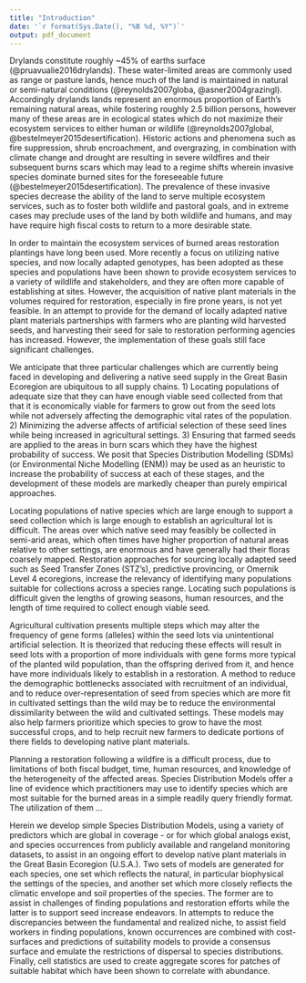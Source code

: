 ```yaml
---
title: "Introduction"
date: '`r format(Sys.Date(), "%B %d, %Y")`'
output: pdf_document
---
```


Drylands constitute roughly ~45% of earths surface (@pruavualie2016drylands). 
These water-limited areas are commonly used as range or pasture lands, hence much of the land is maintained in natural or semi-natural conditions (@reynolds2007globa, @asner2004grazingl). 
Accordingly drylands lands represent an enormous proportion of Earth's remaining natural areas, while fostering roughly 2.5 billion persons, however many of these areas are in ecological states which do not maximize their ecosystem services to either human or wildlife (@reynolds2007global, @bestelmeyer2015desertification).
Historic actions and phenomena such as fire suppression, shrub encroachment, and overgrazing, in combination with climate change and drought are resulting in severe wildfires and their subsequent burns scars which may lead to a regime shifts wherein invasive species dominate burned sites for the foreseeable future (@bestelmeyer2015desertification).
The prevalence of these invasive species decrease the ability of the land to serve multiple ecosystem services, such as to foster both wildlife and pastoral goals, and in extreme cases may preclude uses of the land by both wildlife and humans, and may have require high fiscal costs to return to a more desirable state.

In order to maintain the ecosystem services of burned areas restoration plantings have long been used. 
More recently a focus on utilizing native species, and now locally adapted genotypes, has been adopted as these species and populations have been shown to provide ecosystem services to a variety of wildlife and stakeholders, and they are often more capable of establishing at sites. 
However, the acquisition of native plant materials in the volumes required for restoration, especially in fire prone years, is not yet feasible. 
In an attempt to provide for the demand of locally adapted native plant materials partnerships with farmers who are planting wild harvested seeds, and harvesting their seed for sale to restoration performing agencies has increased. However, the implementation of these goals still face significant challenges.

We anticipate that three particular challenges which are currently being faced in developing and delivering a native seed supply in the Great Basin Ecoregion are ubiquitous to all supply chains. 
1) Locating populations of adequate size that they can have enough viable seed collected from that that it is economically viable for farmers to grow out from the seed lots while not adversely affecting the demographic vital rates of the population. 
2) Minimizing the adverse affects of artificial selection of these seed lines while being increased in agricultural settings. 
3) Ensuring that farmed seeds are applied to the areas in burn scars which they have the highest probability of success. 
We posit that Species Distribution Modelling (SDMs) (or Environmental Niche Modelling (ENM)) may be used as an heuristic to increase the probability of success at each of these stages, and the development of these models are markedly cheaper than purely empirical approaches. 

Locating populations of native species which are large enough to support a seed collection which is large enough to establish an agricultural lot is difficult. 
The areas over which native seed may feasibly be collected in semi-arid areas, which often times have higher proportion of natural areas relative to other settings, are enormous and have generally had their floras coarsely mapped. 
Restoration approaches for sourcing locally adapted seed such as Seed Transfer Zones (STZ's), predictive provincing, or Omernik Level 4 ecoregions, increase the relevancy of identifying many populations suitable for collections across a species range. 
Locating such populations is difficult given the lengths of growing seasons, human resources, and the length of time required to collect enough viable seed. 

Agricultural cultivation presents multiple steps which may alter the frequency of gene forms (alleles) within the seed lots via unintentional artificial selection.
It is theorized that reducing these effects will result in seed lots with a proportion of more individuals with gene forms more typical of the planted wild population, than the offspring derived from it, and hence have more individuals likely to establish in a restoration. 
A method to reduce the demographic bottlenecks associated with recruitment of an individual, and to reduce over-representation of seed from species which are more fit in cultivated settings than the wild may be to reduce the environmental dissimilarity between the wild and cultivated settings. 
These models may also help farmers prioritize which species to grow to have the most successful crops, and to help recruit new farmers to dedicate portions of there fields to developing native plant materials. 

Planning a restoration following a wildfire is a difficult process, due to limitations of both fiscal budget, time, human resources, and knowledge of the heterogeneity of the affected areas. 
Species Distribution Models offer a line of evidence which practitioners may use to identify species which are most suitable for the burned areas in a simple readily query friendly format. 
The utilization of them ...

Herein we develop simple Species Distribution Models, using a variety of predictors which are global in coverage - or for which global analogs exist, and species occurrences from publicly available and rangeland monitoring datasets, to assist in an ongoing effort to develop native plant materials in the Great Basin Ecoregion (U.S.A.). 
Two sets of models are generated for each species, one set which reflects the natural, in particular biophysical the settings of the species, and another set which more closely reflects the climatic envelope and soil properties of the species. 
The former are to assist in challenges of finding populations and restoration efforts while the latter is to support seed increase endeavors.
In attempts to reduce the discrepancies between the fundamental and realized niche, to assist field workers in finding populations, known occurrences are combined with cost-surfaces and predictions of suitability models to provide a consensus surface and emulate the restrictions of dispersal to species distributions. 
Finally, cell statistics are used to create aggregate scores for patches of suitable habitat which have been shown to correlate with abundance. 

